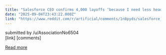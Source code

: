 ```yaml
---
title: "Salesforce CEO confirms 4,000 layoffs ‘because I need less heads' with AI"
date: "2025-09-04T23:43:22.000Z"
link: "https://www.reddit.com/r/artificial/comments/1n8pyds/salesforce_ceo_confirms_4000_layoffs_because_i/"
---
```


submitted by    /u/AssociationNo6504  
 [link]   [comments]

[Read more](https://www.reddit.com/r/artificial/comments/1n8pyds/salesforce_ceo_confirms_4000_layoffs_because_i/)
